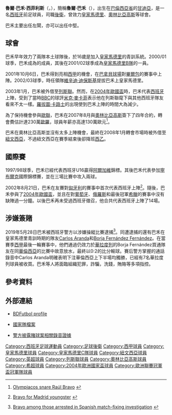 {{noteTA
|T=zh-hans:劳尔·布拉沃;zh-hk:魯爾·巴禾;zh-tw:勞爾·布拉沃;
|G1=足球
|G2=西甲
|1=zh-hans:劳尔·布拉沃;zh-hk:魯爾·巴禾;zh-tw:勞爾·布拉沃;
|2=zh-hans:布拉沃;zh-hk:巴禾;zh-tw:布拉沃;
|3=zh-hans:奥林匹亚科斯;zh-hk:奧林比亞高斯;zh-tw:奧林匹亞科斯;
|4=zh-hans:利兹联;zh-hant:利茲聯;zh-hk:列斯聯;zh-tw:里茲聯;zh-mo:列斯聯;
|5=zh-hans:比森特·德尔·博斯克;zh-hk:維辛迪·迪保斯基;zh-tw:比森特·德爾博斯克;
|7=zh-hans:伯纳乌球场; zh-hant:巴拿貝球場;
|8=zh-hans:米克·麦卡锡;zh-hk:米克·麥卡菲;zh-tw:米克·麥卡錫;
|9=zh-hans:罗伯托·卡洛斯;zh-hk:羅拔圖·卡路士;zh-tw:羅貝托·卡洛斯;
}}
{{spanish name 2|first=巴禾|second=西菲利斯}}
{{Football player infobox
| playername = Raúl Bravo
| image =[[File:Raulbravo.JPG|200px]]
| fullname = Raúl Bravo Sanfélix
| nickname =  
| dateofbirth = {{birth date and age|1981|4|14}} 
| cityofbirth = [[甘迪亞|甘迪亞]]
| countryofbirth = [[西班牙|西班牙]]
| height = {{height|m=1.76}}
| currentclub = [[奧林比亞高斯足球會|奧林比亞高斯]]
| clubnumber = 15
| position = [[後衛_(足球)|後衛]]
| youthyears = 1987–96<br />1996–97<br />1997–00
| youthclubs = 帕爾馬CF<br />[[CF甘迪亞|CF甘迪亞]]<br />[[皇家馬德里足球會|皇家馬德里]]
| years = 2000–01<br />2001–02<br />2001–07<br />2003<br />2007–<br />2009
| clubs = {{Link-en|皇家馬德里C隊|Real Madrid C}}<br />[[皇家馬德里B隊|皇家馬德里B隊]]<br />[[皇家馬德里足球會|皇家馬德里]]<br /> → [[列斯聯足球會|列斯聯]]<br />[[奧林比亞高斯足球會|奧林比亞高斯]]<br /> → [[紐文西亞足球會|紐文西亞]]
| caps(goals) =  {{0}}7 (0)<br />28 (2)<br />77 (5)<br />{{0}}5 (0)<br />51 (0)<br />{{0}}6 (0)
| nationalyears = 1998<br />1998<br />2002<br />2002–2004
| nationalteam = {{Link-en|西班牙U16|Spain national under-16 football team}}<br />{{Link-en|西班牙U17|Spain national under-17 football team}}<br />[[西班牙21歲以下國家足球隊|西班牙U21]]<br />[[西班牙國家足球隊|西班牙]]
| nationalcaps(goals) = {{0}}10 (1)<br />{{0}}3 (2)<br />{{0}}3 (0)<br />14 (0) 
| pcupdate = 2010年12月24日 (五) 03:56 (UTC)
| ntupdate = 2010年12月24日 (五) 03:56 (UTC)
}}

'''魯爾·巴禾·西菲利斯'''（'''{{lang-es|Raúl Bravo Sanfélix}}'''，{{bd|1981年|4月14日|catIdx=Bravo Sanfélix, Raúl}}），簡稱'''魯爾·巴禾'''（'''{{lang-es|Raúl Bravo}}'''），出生在[[巴倫西亞省|巴倫西亞省]]的[[甘迪亞|甘迪亞]]，是一名[[西班牙|西班牙]]前足球員，司職[[後衛_(足球)|後衛]]，曾效力[[皇家馬德里足球會|皇家馬德里]]、[[奧林比亞高斯足球會|奧林比亞高斯]]等球會。

巴禾主要出任左閘，亦可以出任中堅。

== 球會 ==
巴禾早年效力了兩隊本土球隊後，於16歲是加入[[皇家馬德里足球會|皇家馬德里]]的青訓系統。2000/01球季，巴禾成為{{Link-en|皇家馬德里C隊|Real Madrid C}}的成員，其後在2001/02球季成為[[皇家馬德里B隊|皇家馬德里B隊]]的一員。

2001年10月6日，巴禾得到亮相[[西班牙足球甲級聯賽|西甲]]的機會，在[[巴拿貝球場|巴拿貝球場]]對[[畢爾包體育會|畢爾包]]的賽事中上陣。2002/03球季，時任領隊[[維辛迪·迪保斯基|維辛迪·迪保斯基]]提拔巴禾上皇家馬德里。

2003年1月，巴禾被外借至[[列斯聯足球會|列斯聯]]。然而，在[[2004年歐國盃|2004年歐國盃]]時，巴禾代表[[西班牙國家足球隊|西班牙]]上陣，受到了當時[[BBC|BBC]]的球評[[米克·麥卡菲|米克·麥卡菲]]表示他在列斯聯麾下與其他西班牙隊友看來不太一樣。[[羅拔圖·卡路士|羅拔圖·卡路士]]的出現使到巴禾上陣的時間大為減少。
 
為了保持機會參與[[歐洲聯賽冠軍盃|歐聯]]，巴禾在2007年8月與[[奧林比亞高斯足球會|奧林比亞高斯]]簽下了四年合約，轉會費估計達230萬[[歐羅|歐羅]]，球員年薪亦高達130萬歐元<ref>{{en}}[http://www.uefa.com/competitions/ucl/news/kind=1/newsid=560697.html Olympiacos snare Raúl Bravo] {{Wayback|url=http://www.uefa.com/competitions/ucl/news/kind=1/newsid=560697.html |date=20080528044114 }}</ref>。

巴禾在奧林比亞高斯並沒有太多上陣機會，最終在2008年1月轉會市場時被外借至[[紐文西亞足球會|紐文西亞]]，不過紐文西亞在賽季結束後卻降班[[西班牙足球乙級聯賽|西乙]]。

== 國際賽 ==
1997/98球季，巴禾已經代表西班牙U16贏得[[阿爾加維|阿爾加維]]錦標。其後巴禾代表{{Link-en|西班牙U17|Spain national under-17 football team}}參加[[寧布爾克|寧布爾克]]國際錦標賽，並在三場比賽中攻入兩球。

2002年8月21日，巴禾在友賽對[[匈牙利國家足球隊|匈牙利]]的賽事中首次代表西班牙上陣<ref>{{en}}[http://www.uefa.com/competitions/supercup/news/kind=8192/newsid=31243.html Bravo for Madrid youngster] {{Wayback|url=http://www.uefa.com/competitions/supercup/news/kind=8192/newsid=31243.html |date=20040813035631 }}</ref>。隨後，巴禾參與了[[2004年歐國盃|2004年歐國盃]]，並且在對[[葡萄牙國家足球隊|葡萄牙]]、[[俄羅斯國家足球隊|俄羅斯]]和最後冠軍[[希臘國家足球隊|希臘]]的賽事中沒有缺陣過一分鐘。以後巴禾再未受過西班牙徵召，他合共代表西班牙上陣了14場。

== 涉嫌簽賭 ==
2019年5月28日巴禾被西班牙警方以涉嫌操縱比賽逮捕<ref>{{en}}[https://www.goal.com/en/news/former-real-madrid-star-bravo-among-those-arrested-in/1bnrwkqeoamkc1ke978xwoc2oy Bravo among those arrested in Spanish match-fixing investigation] {{Wayback|url=https://www.goal.com/en/news/former-real-madrid-star-bravo-among-those-arrested-in/1bnrwkqeoamkc1ke978xwoc2oy |date=20201107233615 }}</ref>。同遭逮捕的還有巴禾在皇家馬德里青訓時期的隊友[[Carlos_Aranda|Carlos Aranda]]和[[Borja_Fernández_Fernández|Borja Fernández Fernández]]。在當賽季[[西班牙足球甲級聯賽|西甲]]最後一輪賽事中，他們通過仍效力於[[皇家巴利亞多利德足球俱樂部|華拉度列]]的Borja Fernández買通隊友在同[[巴倫西亞足球俱樂部|華倫西亞]]的比賽中故意放水，最終以0:2的比分輸球。賽后警方掌握的通話錄音中Carlos Aranda明確表明下注華倫西亞上下半場均獨勝，已經有7名華拉度列球員被收買。巴禾等人將面臨組織犯罪，詐騙，洗錢，賄賂等多項指控。

== 參考資料 ==
{{reflist}}

== 外部連結 ==
* [http://www.bdfutbol.com/en/j/j2292.html BDFutbol profile] {{Wayback|url=http://www.bdfutbol.com/en/j/j2292.html |date=20110514210912 }}
* {{es icon}}[https://web.archive.org/web/20120531195144/http://futbol.sportec.es/seleccion/ficha_jugador.asp?j=542&n=raul%2Fbravo%2Fraul%2Fbravo%2Fsanfelix 國家隊檔案]
* {{es icon}}[https://www.elmundo.es/deportes/futbol/2019/06/03/5cf58059fdddffa6638b4741.html 警方披露賭球案相關錄音證據] {{Wayback|url=https://www.elmundo.es/deportes/futbol/2019/06/03/5cf58059fdddffa6638b4741.html |date=20210513002859 }}
 
{{2004年歐洲足球錦標賽西班牙參賽名單}}

{{DEFAULTSORT:Bravo, Raul}}
[[Category:西班牙足球運動員|Category:西班牙足球運動員]]
[[Category:足球後衛|Category:足球後衛]]
[[Category:西甲球員|Category:西甲球員]]
[[Category:皇家馬德里球員|Category:皇家馬德里球員]]
[[Category:皇家馬德里C隊球員|Category:皇家馬德里C隊球員]]
[[Category:紐文西亞球員|Category:紐文西亞球員]]
[[Category:英超球員|Category:英超球員]]
[[Category:列斯聯球員|Category:列斯聯球員]]
[[Category:奧林比亞高斯球員|Category:奧林比亞高斯球員]]
[[Category:希超球員|Category:希超球員]]
[[Category:2004年歐洲國家盃球員|Category:2004年歐洲國家盃球員]]
[[Category:歐洲聯賽冠軍盃冠軍隊球員|Category:歐洲聯賽冠軍盃冠軍隊球員]]